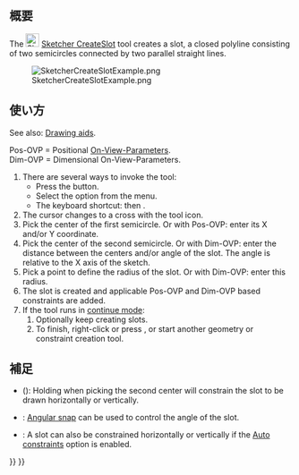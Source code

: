 <languages/>

{{Docnav/ja
|[[Sketcher_CreateRegularPolygon/ja|正多角形]]
|[[Sketcher_CreateArcSlot/ja|円弧状の長円形を作成]]
|[[Sketcher_Workbench/ja|スケッチャー]]
|IconL=Sketcher_CreateRegularPolygon.svg
|IconR=Sketcher_CreateArcSlot.svg
|IconC=Workbench_Sketcher.svg
}}

{{GuiCommand/ja
|Name=Sketcher CreateSlot
|Name/ja=スケッチャー・長円形を作成
|MenuLocation=スケッチ → スケッチャージオメトリー → 長円形を作成
|Workbenches=[[Sketcher_Workbench/ja|スケッチャー]]
|Shortcut={{KEY|G}} {{KEY|S}}
|SeeAlso=[[Sketcher_CreateArcSlot/ja|スケッチャー・円弧状の長円形を作成]]
}}

<span id="Description"></span>
== 概要 ==

The [[Image:Sketcher_CreateSlot.svg|24px]] [[Sketcher_CreateSlot|Sketcher CreateSlot]] tool creates a slot, a closed polyline consisting of two semicircles connected by two parallel straight lines.

[[Image:SketcherCreateSlotExample.png‎]]

<span id="Usage"></span>
== 使い方 ==

See also: [[Sketcher_Workbench#Drawing_aids|Drawing aids]].

Pos-OVP = Positional [[Sketcher_Preferences#General|On-View-Parameters]]. {{Version|1.0}}<br>
Dim-OVP = Dimensional On-View-Parameters. {{Version|1.0}}

# There are several ways to invoke the tool:
#* Press the {{Button|[[Image:Sketcher_CreateSlot.svg|16px]] [[Sketcher_CreateSlot|Create slot]]}} button.
#* Select the {{MenuCommand|Sketcher → Sketcher geometries → [[Image:Sketcher_CreateSlot.svg|16px]] Create Slot}} option from the menu.
#* The keyboard shortcut: {{KEY|G}} then {{KEY|S}}.
# The cursor changes to a cross with the tool icon.
# Pick the center of the first semicircle. Or with Pos-OVP: enter its X and/or Y coordinate.
# Pick the center of the second semicircle. Or with Dim-OVP: enter the distance between the centers and/or angle of the slot. The angle is relative to the X axis of the sketch.
# Pick a point to define the radius of the slot. Or with Dim-OVP: enter this radius.
# The slot is created and applicable Pos-OVP and Dim-OVP based constraints are added.
# If the tool runs in [[Sketcher_Workbench#Continue_modes|continue mode]]:
## Optionally keep creating slots.
## To finish, right-click or press {{KEY|Esc}}, or start another geometry or constraint creation tool.

<span id="Notes"></span>
== 補足 ==

* {{VersionMinus|0.21}} ({{Version|0.20}}): Holding {{KEY|Ctrl}} when picking the second center will constrain the slot to be drawn horizontally or vertically.
* {{Version|1.0}}: [[Sketcher_Snap|Angular snap]] can be used to control the angle of the slot.
* {{Version|0.20}}: A slot can also be constrained horizontally or vertically if the [[Sketcher_Workbench#Auto_constraints|Auto constraints]] option is enabled.


{{Docnav/ja
|[[Sketcher_CreateRegularPolygon/ja|正多角形]]
|[[Sketcher_CreateArcSlot/ja|円弧状の長円形を作成]]
|[[Sketcher_Workbench/ja|スケッチャー]]
|IconL=Sketcher_CreateRegularPolygon.svg
|IconR=Sketcher_CreateArcSlot.svg
|IconC=Workbench_Sketcher.svg
}}

{{Sketcher_Tools_navi{{#translation:}}}}
{{Userdocnavi{{#translation:}}}}